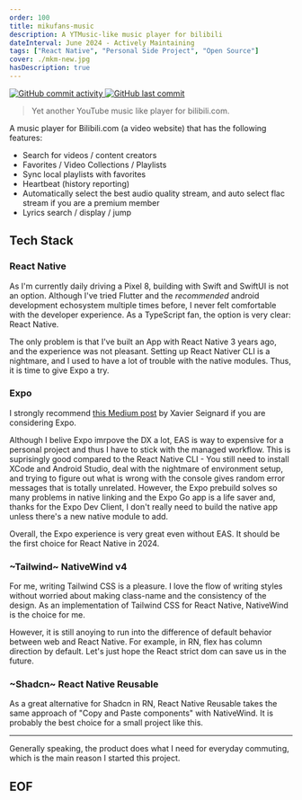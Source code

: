 ```yaml
---
order: 100
title: mikufans-music
description: A YTMusic-like music player for bilibili
dateInterval: June 2024 - Actively Maintaining
tags: ["React Native", "Personal Side Project", "Open Source"]
cover: ./mkm-new.jpg
hasDescription: true
---
```


<a  class="flex gap-4 w-full" href="https://github.com/alanjinqs/mikufans-music" target="_blank" rel="noopener noreferrer">
  <img alt="GitHub commit activity" src="https://img.shields.io/github/commit-activity/m/alanjinqs/mikufans-music?style=for-the-badge" />
  <img alt="GitHub last commit" src="https://img.shields.io/github/last-commit/alanjinqs/mikufans-music?style=for-the-badge" />
</a>

> Yet another YouTube music like player for bilibili.com.


A music player for Bilibili.com (a video website) that has the following features:

- Search for videos / content creators
- Favorites / Video Collections / Playlists
- Sync local playlists with favorites
- Heartbeat (history reporting)
- Automatically select the best audio quality stream, and auto select flac stream if you are a premium member
- Lyrics search / display / jump

## Tech Stack

### React Native
As I'm currently daily driving a Pixel 8, building with Swift and SwiftUI is not an option. Although I've tried Flutter and the *recommended* android development echosystem multiple times before, I never felt comfortable with the developer experience. As a TypeScript fan, the option is very clear: React Native.

The only problem is that I've built an App with React Native 3 years ago, and the experience was not pleasant. Setting up React Nativer CLI is a nightmare, and I used to have a lot of trouble with the native modules. Thus, it is time to give Expo a try.


### Expo
I strongly recommend [this Medium post](https://medium.com/alan/our-journey-from-react-native-to-expo-for-mobile-app-development-at-alan-%EF%B8%8F-3b1569e8ab7c) by Xavier Seignard if you are considering Expo. 

Although I belive Expo imrpove the DX a lot, EAS is way to expensive for a personal project and thus I have to stick with the managed workflow. This is suprisingly good compared to the React Native CLI - You still need to install XCode and Android Studio, deal with the nightmare of environment setup, and trying to figure out what is wrong with the console gives random error messages that is totally unrelated. However, the Expo prebuild solves so many problems in native linking and the Expo Go app is a life saver and, thanks for the Expo Dev Client, I don't really need to build the native app unless there's a new native module to add.

Overall, the Expo experience is very great even without EAS. It should be the first choice for React Native in 2024.

### ~Tailwind~ NativeWind v4
For me, writing Tailwind CSS is a pleasure. I love the flow of writing styles without worried about making class-name and the consistency of the design. As an implementation of Tailwind CSS for React Native, NativeWind is the choice for me.

However, it is still anoying to run into the difference of default behavior between web and React Native. For example, in RN, flex has column direction by default. Let's just hope the React strict dom can save us in the future.

### ~Shadcn~ React Native Reusable
As a great alternative for Shadcn in RN, React Native Reusable takes the same approach of "Copy and Paste components" with NativeWind. It is probably the best choice for a small project like this.


---

Generally speaking, the product does what I need for everyday commuting, which is the main reason I started this project. 
## EOF